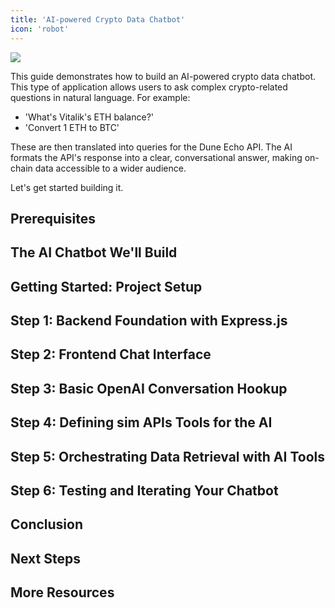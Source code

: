 ```yaml
---
title: 'AI-powered Crypto Data Chatbot'
icon: 'robot'
---
```


<Frame caption="The final UI we'll build together in this guide">
  <img
    src="/images/ai-crypto-chatbot/ai-powered-crypto-chatbot.png"
    className="mx-auto"
    style={{ width:"100%" }}
  />
</Frame>

This guide demonstrates how to build an AI-powered crypto data chatbot.
This type of application allows users to ask complex crypto-related questions in natural language.
For example:

- 'What's Vitalik's ETH balance?'
- 'Convert 1 ETH to BTC'

These are then translated into queries for the Dune Echo API.
The AI formats the API's response into a clear, conversational answer, making on-chain data accessible to a wider audience.

Let's get started building it.

## Prerequisites

## The AI Chatbot We'll Build

## Getting Started: Project Setup

## Step 1: Backend Foundation with Express.js

## Step 2: Frontend Chat Interface

## Step 3: Basic OpenAI Conversation Hookup

## Step 4: Defining sim APIs Tools for the AI

## Step 5: Orchestrating Data Retrieval with AI Tools

## Step 6: Testing and Iterating Your Chatbot

## Conclusion

## Next Steps

## More Resources
